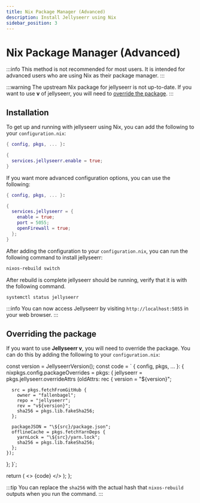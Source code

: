 ```yaml
---
title: Nix Package Manager (Advanced)
description: Install Jellyseerr using Nix
sidebar_position: 3
---
```



# Nix Package Manager (Advanced)
:::info
This method is not recommended for most users. It is intended for advanced users who are using Nix as their package manager.
:::

:::warning
The upstream Nix package for jellyseerr is not up-to-date. If you want to use **v<JellyseerrVersion />** of jellyseerr, you will need to [override the package](#overriding-the-package).
:::

## Installation
To get up and running with jellyseerr using Nix, you can add the following to your `configuration.nix`:

```nix
{ config, pkgs, ... }:

{
  services.jellyseerr.enable = true;
}
```

If you want more advanced configuration options, you can use the following:

```nix
{ config, pkgs, ... }:

{
  services.jellyseerr = {
    enable = true;
    port = 5055;
    openFirewall = true;
  };
}
```

After adding the configuration to your `configuration.nix`, you can run the following command to install jellyseerr:

```bash
nixos-rebuild switch
```
After rebuild is complete jellyseerr should be running, verify that it is with the following command.
```bash
systemctl status jellyseerr
```

:::info
You can now access Jellyseerr by visiting `http://localhost:5055` in your web browser.
:::



## Overriding the package
If you want to use **Jellyseerr v<JellyseerrVersion />**, you will need to override the package. You can do this by adding the following to your `configuration.nix`:

  const version = JellyseerrVersion();
  const code = `
{ config, pkgs, ... }:
{
  nixpkgs.config.packageOverrides = pkgs: {
    jellyseerr = pkgs.jellyseerr.overrideAttrs (oldAttrs: rec {
      version = "${version}";

      src = pkgs.fetchFromGitHub {
        owner = "fallenbagel";
        repo = "jellyseerr";
        rev = "v${version}";
        sha256 = pkgs.lib.fakeSha256;
      };

      packageJSON = "\${src}/package.json";
      offlineCache = pkgs.fetchYarnDeps {
        yarnLock = "\${src}/yarn.lock";
        sha256 = pkgs.lib.fakeSha256; 
      };
    }); 
  };
}`;

  return (
    <>
      <CodeBlock className="language-nix">{code}</CodeBlock>
    </>
  );
};

<Version />

:::tip
You can replace the `sha256` with the actual hash that `nixos-rebuild` outputs when you run the command.
:::
